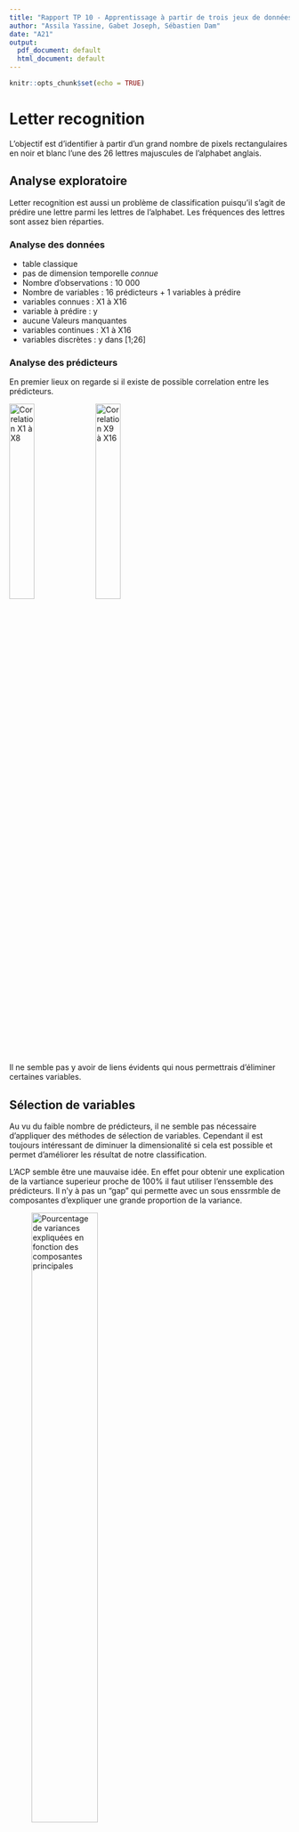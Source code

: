 ```yaml
---
title: "Rapport TP 10 - Apprentissage à partir de trois jeux de données réelles"
author: "Assila Yassine, Gabet Joseph, Sébastien Dam"
date: "A21"
output:
  pdf_document: default
  html_document: default
---
```


```r
knitr::opts_chunk$set(echo = TRUE)
```

# Letter recognition

L'objectif est d'identifier à partir d'un grand nombre de pixels rectangulaires en noir et blanc l'une des 26 lettres majuscules de l'alphabet anglais.

## Analyse exploratoire

Letter recognition est aussi un problème de classification puisqu'il s'agit de prédire une lettre parmi les lettres de l'alphabet. Les fréquences des lettres sont assez bien réparties. 

### Analyse des données

* table classique
* pas de dimension temporelle *connue*
* Nombre d’observations : 10 000
* Nombre de variables : 16 prédicteurs + 1 variables à prédire
* variables connues : X1 à X16
* variable à prédire : y
* aucune Valeurs manquantes
* variables continues : X1 à X16
* variables discrètes : y dans [1;26]

### Analyse des prédicteurs

En premier lieux on regarde si il existe de possible correlation entre les prédicteurs.

![Correlation X1 à X8](corre1.png){width=30%} 
![Correlation X9 à X16](corre2.png){width=30%} 

Il ne semble pas y avoir de liens évidents qui nous permettrais d'éliminer certaines variables.

## Sélection de variables

Au vu du faible nombre de prédicteurs, il ne semble pas nécessaire d'appliquer des méthodes de sélection de variables. 
Cependant il est toujours intéressant de diminuer la dimensionalité si cela est possible et permet d'améliorer les résultat de notre classification.

L'ACP semble être une mauvaise idée. En effet pour obtenir une explication de la vartiance superieur proche de 100% il faut utiliser l'enssemble des prédicteurs. Il n'y à pas un "gap" qui permette avec un sous enssrmble de composantes d'expliquer une grande proportion de la variance.

![Pourcentage de variances expliquées en fonction des composantes principales](ACP_letter.png){width=53%} 

Une autrre idée est de sélectionner les variables qui ont la plus grande importance dans le modèle de la randomForest.

![Importances des variables, forêt aléaroire](rf_letter.png){width=53%} 

Cette idée est notament renforcé par le fait que les modèle basé sur la forête aléatoire se trouvent être les plus performants (entre 2% et 3% de taux d'erreur).

Enfin nous testons les modèle de sélection de variable ridge et lasso. Mais ceux-ci ne ^résentent pas de très bonne performance (relativement aux autres méthodes testers). Ce qui conforte l'idée qu'une sélection de variable ne semble pas être ici très pertinente.

## Entraînement des modèles

Nous appliquons les algorithmes de classifications suivants : Naive Bayes (NB), K plus proches voisins (KNN), Analyse Discriminante Linéaire (LDA), Analyse Discriminante Quadratique (QDA), Analyse Discriminante Factorielle (FDA), Régression Logistique (RL), Ridge, Lasso, arbre de classfication (TREE), arbre de classification élagué (pTREE), Bagging, Forêt Aléatoire (RF), Forêt Aléatoire avec recherche du paramètre optimal mtry, mélange aléatoire gaussien (GMM), mélange aléatoire gaussien avec analyse discriminante (GMM_EDDA), séparateur à Vaste Marge (KSVM) avec plusieurs noyaux, résaux de neurone. 

Ici Bagging prend comme paramètre mtry = 16 (le nombre de prédicteurs), la forête aléatoire prend comme paramètre mtry = 4 (racine carré du nombre de prédicteurs). Enfin grâce à la fonction tuneRF on recherche le paramètre mtry optimale.

```r
tuneRF(data_class.train[,2:17], data_class.train$Y, stepFactor=1.5, improve=1e-5, ntree=500)
```

Ces algorithmes sont dans un premiers temps tester avec l'ensssemble des prédicteurs. Cette première étude nous permet de voir si des modèle se distingue déjà fortement des autres, ce qui nous permettra une étude aprofondie. 

Pour chaque modèle, nous réalisons une validation croisée à 10 plis. Pour certains classifieurs nécessitant de spécifier un hyperparamètre, nous utilisons une validation croisée imbriquée pour obtenir l'hyperparamètre optimal. 


|     **Modèle**     |   KNN  | Ridge | Lasso | RF mtry |
|--------------|:------:|:-----:|:-----:|:-----:|
| **Hyperparamètre** | K = 1 | $\bar{\lambda}$ = 0.008674308 | $\bar{\lambda}$ = 8.615844e-05 | mtry = 2.4 (en moyenne) |
Table: Valeur des hyperparamètres optimaux pour chaque modèle

### KSVM

Au cours de nos tests, nous essayons d'appliquer le modèle de sépoarateur à vaste marge avec le noyaux "Radial Basis Function". Pour ce faire oncalcul dans un premier temps l'erreur que l'on obtients pour différentes valeurs de C : 0.001, 0.01, 1, 10, 100, 1 000, 100 000. On s'apérçois alors de l'éfficacité du modèle qui à une erreur miniamle pour C = 10 de 4,7%.
Ce résultats très encourageant aux vues des performances des autres modèles (seul les modèles de forêt aléatoire font mieux), nous pousse à approfondire nos recherche sur ce type de solution.
Ainsi pour chaque type de noyaux nous essyons de déterminer le taux d'erreur en fonction de l'hyperparamètre C.

![Erreur KSVM noyaux "plynome" en fonction de l'hyperparamètre C](C_poly.png){width=20%} 

![Erreur KSVM noyaux "Laplace" en fonction de l'hyperparamètre C](C_laplace.png){width=20%}

![Erreur KSVM noyaux "radial basis function" en fonction de l'hyperparamètre C](C_rbfdot.png){width=20%}

![Erreur KSVM noyaux "Bessel" en fonction de l'hyperparamètre C](C_bessel.png){width=20%}

![Erreur KSVM noyaux "tangente hyperbolique" en fonction de l'hyperparamètre C](C_tanhdot.png){width=20%}


|     **Noyaux**     | RBF | Laplace | Bessel | polynome | tanh |
|--------------------|:------:|:-----:|:-----:|:-----:|:-----:|
| **taux d'erreur miniaml** | 0.423 | 0.0445 | 0.269 | 0.1484 | > 0.8 |
| **C correspondant** | 100 | 10 | 0.1 | 1 | 0.01 |
Table: Valeur des hyperparamètres optimaux pour chaque modèle

On constate que les deux modèle qui se distingue des autres par leurs bonne performance sont ceux qui utilisent le noyau "Laplace" ainsi que le noyau "Radial Basis fuinction". Il est normale que ces deux modèle ai des résultats très proche car les fonction de noyaux sont similaire. 
Ainsi KSVM donne de très bonne performance de 4.42% de taux d'erreur avec le noyaux "Laplace".

Enfin puisque le modèle de séparateur à vaste marge se distingue des autres pour ces deux noyaux, nous aprofondissons nos recherche en essayant d'appliquer une sélection de variable en returant celle qui sont moins important aux sens de la forêt aléatoire. Cependdant o,n constate que chaque prédicteurs enlevé augment le taux d'erreurs, continuant de nous convaicnre de la non pertinence d'une séléction de variable.

## Résultats

Après avoir testé tous les modèles, nous obtenons la figure ci-dessous résumant le taux d'erreur selon chaque modèle. Nous constatons que les modèles sont globalement plutôt performants avec des écart-types inégaux mais relativement faibles. 
En effet étant donné qu'il y a 26 classe, le taux d'erreur d'une classification aléatoire est de 25/26 et ici, le pire modèle à un taux d'erreur inferieur à 50%.

![Résultats des modèles pour le dataset `letter`](letter_all.png)

|     **Modèle**     | LDA | QDA | FDA | NB | KNN | Ridge | Lasso | TREE | pTREE | Bagging | RF |  mtry | SVM RBF | SVM Laplace | GMM | GMM_EDDA | nn |
|--------------|:------:|:-----:|:-----:|:-----:|:-----:|:-----:|:-----:|:-----:|:-----:|:-----:|:-----:|:-----:|:-----:|:-----:|:-----:|:-----:|:-----:|
| **Taux d'erreur** | 0.29688274 | 0.29209576 | 0.29790361 | 0.35858332 |  0.07030073 |  0.27799749   | 0.22360204 | 0.52831371 | 0.52831371 | 0.02599946 | 0.02550019 | 0.02549945 | 0.04550196 | 0.04550196 | 0.07610000 | 0.12000000 | 0.40479464 |
Table: Erreur moyenne de la validation croisé pour chaque modèle

Les pires modèles sont l'arbre et l'arbre élagué (qui en fait ici est toujours le même arbre). Ensuite le modèle avec le moins bon taux d'erreur est le résaux de neurones. Cela n'est pas surprenant car un résaux de neurone performe une transformation de l'éspace des prédicteurs. Or ici, les prédicteurs sont relativement peu nombreux et représente déjà une tranformation des inforations initiales (les images de lettres).

A contrario, les modèles basé sur les separateurs à vste marge, précédé par les modèle de forête aléatoie semble particulièrement performant (moins de 5% de taux d'erreurs). De plus ces modèles sont ceux qui présentes les variuances les plus faible. Enfin au vue de la grande différence des taux d'erreur observé suivant ces modèle, ce critère semble suffisament pertinent pour distingué les modèles.

Ainsi, en conclusion, nous choisissons le modèle de la **forêt aléatoire avec mtry = 2**. 